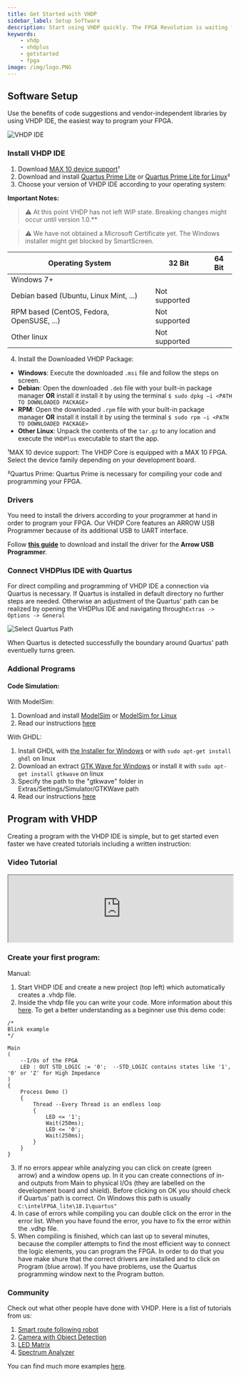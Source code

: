 ```yaml
---
title: Get Started with VHDP
sidebar_label: Setup Software
description: Start using VHDP quickly. The FPGA Revolution is waiting for you
keywords:
    - vhdp
    - vhdplus
    - getstarted
    - fpga
image: /img/logo.PNG
---
```








## Software Setup

Use the benefits of code suggestions and vendor-independent libraries by using VHDP IDE, the easiest way to program your FPGA.

![VHDP IDE](/img/VHDPIDE.webp)

### Install VHDP IDE

1. Download <a href="http://download.altera.com/akdlm/software/acdsinst/18.1std/625/ib_installers/max10-18.1.0.625.qdz" target="_blank">MAX 10 device support</a>¹
2. Download and install <a href="http://download.altera.com/akdlm/software/acdsinst/19.1std/670/ib_installers/QuartusLiteSetup-19.1.0.670-windows.exe" target="_blank">Quartus Prime Lite</a> or <a href="http://download.altera.com/akdlm/software/acdsinst/19.1std/670/ib_installers/QuartusLiteSetup-19.1.0.670-linux.run" target="_blank">Quartus Prime Lite for Linux</a>²
3. Choose your version of VHDP IDE according to your operating system:

**Important Notes:**

> :warning: At this point VHDP has not left WIP state. Breaking changes might occur until version 1.0.**

> :warning: We have not obtained a Microsoft Certificate yet. The Windows installer might get blocked by SmartScreen. 



|Operating System| 32 Bit | 64 Bit |
|--|--|--|
| Windows 7+ | <span children={Win32Download}/> | <span children={Win64Download}/> |
| Debian based (Ubuntu, Linux Mint, ...) | Not supported | <span children={DEB64Download}/> |
| RPM based (CentOS, Fedora, OpenSUSE, ...) | Not supported | <span children={RPM64Download}/> |
| Other linux | Not supported | <span children={TAR64Download}/> |

4. Install the Downloaded VHDP Package:
- **Windows**: Execute the downloaded `.msi` file and follow the steps on screen.
- **Debian**: Open the downloaded `.deb` file with your built-in package manager **OR** install it install it by using the terminal `$ sudo dpkg –i <PATH TO DOWNLOADED PACKAGE>`
- **RPM**: Open the downloaded `.rpm` file with your built-in package manager **OR** install it install it by using the terminal `$ sudo rpm –i <PATH TO DOWNLOADED PACKAGE>`
- **Other Linux**: Unpack the contents of the `tar.gz` to any location and execute the `VHDPlus` executable to start the app.


¹MAX 10 device support: 
The VHDP Core is equipped with a MAX 10 FPGA. Select the device family depending on your development board.

²Quartus Prime: 
Quartus Prime is necessary for compiling your code and programming your FPGA.

### Drivers

You need to install the drivers according to your programmer at hand in order to program your FPGA. Our VHDP Core features an ARROW USB Programmer because of its additional USB to UART interface.

Follow **[this guide](/docs/getstarted_drivers)** to download and install the driver for the **Arrow USB Programmer**.

### Connect VHDPlus IDE with Quartus

For direct compiling and programming of VHDP IDE a connection via Quartus is necessary. 
If Quartus is installed in default directory no further steps are needed. 
 Otherwise an adjustment of the Quartus' path can be realized by opening the VHDPlus IDE and navigating through`Extras -> Options -> General`

![Select Quartus Path](/img/getstarted/QuartusPath.png)

When Quartus is detected successfully the boundary around Quartus' path eventuelly turns green.

### Addional Programs

#### Code Simulation:

With ModelSim:

1. Download and install <a href="http://download.altera.com/akdlm/software/acdsinst/18.1std/625/ib_installers/ModelSimSetup-18.1.0.625-windows.exe" target="_blank">ModelSim</a> or <a href="http://download.altera.com/akdlm/software/acdsinst/18.1std/625/ib_installers/ModelSimSetup-18.1.0.625-linux.run" target="_blank">ModelSim for Linux</a>
2. Read our instructions [here](/docs/getstarted_modelsim)

With GHDL:

1. Install GHDL with <a href="http://ghdl.free.fr/ghdl-installer-0.29.1.exe" target="_blank">the Installer for Windows</a> or with `sudo apt-get install ghdl` on linux
2. Download an extract <a href="https://sourceforge.net/projects/gtkwave/files/gtkwave-3.3.100-bin-win64/gtkwave-3.3.100-bin-win64.zip/download" target="_blank">GTK Wave for Windows</a> or install it with `sudo apt-get install gtkwave` on linux
3. Specify the path to the "gtkwave" folder in Extras/Settings/Simulator/GTKWave path
4. Read our instructions [here](/docs/getstarted_ghdl)

## Program with VHDP
Creating a program with the VHDP IDE is simple, but to get started even faster we have created tutorials including a written instruction:

### Video Tutorial
<div class="fluidMedia"><iframe id="ytplayer" type="text/html" width="100%" src="https://www.youtube.com/embed/RAWTzf6VDLM?autoplay=0&origin=http://vhdplus.com" allowFullScreen></iframe></div>

### Create your first program:

Manual:
1. Start VHDP IDE and create a new project (top left) which automatically creates a .vhdp file.
2. Inside the vhdp file you can write your code. More information about this [here](/docs/getstarted_vhdp). To get a better understanding as a beginner use this demo code:
```vhdp
/*
Blink example
*/

Main
(
    --I/Os of the FPGA
    LED : OUT STD_LOGIC := '0';  --STD_LOGIC contains states like '1', '0' or 'Z' for High Impedance
)     
{   
    Process Demo ()
    {
        Thread --Every Thread is an endless loop
        {
            LED <= '1';
            Wait(250ms);
            LED <= '0';
            Wait(250ms);
        }
    }
}
```
3. If no errors appear while analyzing you can click on create (green arrow) and a window opens up. 
In it you can create connections of in- and outputs from Main to physical I/Os (they are labelled on the development board and shield). 
Before clicking on OK you should check if Quartus' path is correct. On Windows this path is usually `C:\intelFPGA_lite\18.1\quartus"`
4. In case of errors while compiling you can double click on the error in the error list. When you have found the error, you have to fix the error within the .vdhp file.
5. When compiling is finished, which can last up to several minutes, because the compiler attempts to find the most efficient way to connect the logic elements, you can program the FPGA. In order to do that you have make shure that the correct drivers are installed and to click on Program (blue arrow). If you have problems, use the Quartus programming window next to the Program button.

### Community

Check out what other people have done with VHDP. Here is a list of tutorials from us:

1. [Smart route following robot](/docs/community_motor)
2. [Camera with Object Detection](/docs/community_camera)
3. [LED Matrix](/docs/community_matrix)
4. [Spectrum Analyzer](/docs/community_spectrum)

You can find much more examples [here](https://github.com/search?utf8=%E2%9C%93&q=vhdplus).
